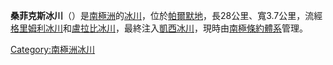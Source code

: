 {{coord|69|16|S|64|30|W|display=title}}

'''桑菲克斯冰川'''（{{lang-en|Sunfix Glacier}}）是[[南極洲|南極洲]]的[[冰川|冰川]]，位於[[帕爾默地|帕爾默地]]，長28公里、寬3.7公里，流經[[格里姆利冰川|格里姆利冰川]]和[[盧拉比冰川|盧拉比冰川]]，最終注入[[凱西冰川|凱西冰川]]，現時由[[南極條約體系|南極條約體系]]管理。

{{Antarctica-geo-stub}}
[[Category:南極洲冰川|Category:南極洲冰川]]